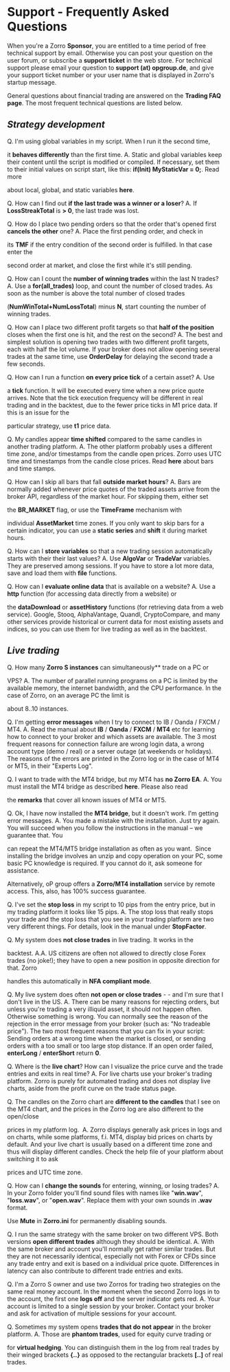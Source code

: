 # ﻿Support - Frequently Asked Questions 

When you're a Zorro **Sponsor**, you are entitled to a time period of free technical support by email. Otherwise you can post your question on the user forum, or subscribe a **support ticket** in the web store. For technical support please email your question to **support (at) opgroup.de**, and give your support ticket number or your user name that is displayed in Zorro's startup message. 

General questions about financial trading are answered on the **Trading FAQ page**. The most frequent technical questions are listed below. 

## *Strategy development* 

Q. I'm using global variables in my script. When I run it the second time, 

it **behaves differently** than the first time. A. Static and global variables keep their content until the script is modified or compiled. If necessary, set them to their initial values on script start, like this: **if(Init) MyStaticVar = 0;**. Read more 

about local, global, and static variables **here**. 

Q. How can I find out **if the last trade was a winner or a loser**? A. If **LossStreakTotal** is **> 0**, the last trade was lost. 

Q. How do I place two pending orders so that the order that's opened first **cancels the other** one? A. Place the first pending order, and check in 

its **TMF** if the entry condition of the second order is fulfilled. In that case enter the 

second order at market, and close the first while it's still pending. 

Q. How can I count the **number of winning trades** within the last N trades? A. Use a **for(all\_trades)** loop, and count the number of closed trades. As soon as the number is above the total number of closed trades 

(**NumWinTotal+NumLossTotal**) minus **N**, start counting the number of winning trades. 

Q. How can I place two different profit targets so that **half of the position** closes when the first one is hit, and the rest on the second? A. The best and simplest solution is opening two trades with two different profit targets, each with half the lot volume. If your broker does not allow opening several trades at the same time, use **OrderDelay** for delaying the second trade a few seconds. 

Q. How can I run a function **on every price tick** of a certain asset? A. Use 

a **tick** function. It will be executed every time when a new price quote arrives. Note that the tick execution frequency will be different in real trading and in the backtest, due to the fewer price ticks in M1 price data. If this is an issue for the 

particular strategy, use **t1** price data. 

Q. My candles appear **time shifted** compared to the same candles in another trading platform. A. The other platform probably uses a different time zone, and/or timestamps from the candle open prices. Zorro uses UTC time and timestamps from the candle close prices. Read **here** about bars and time stamps. 

Q. How can I skip all bars that fall **outside market hours**? A. Bars are normally added whenever price quotes of the traded assets arrive from the broker API, regardless of the market hour. For skipping them, either set 

the **BR\_MARKET** flag, or use the **TimeFrame** mechanism with 

individual **AssetMarket** time zones. If you only want to skip bars for a certain indicator, you can use a **static series** and **shift** it during market hours. 

Q. How can I **store variables** so that a new trading session automatically starts with their their last values? A. Use **AlgoVar** or **TradeVar** variables. They are preserved among sessions. If you have to store a lot more data, save and load them with **file** functions. 

Q. How can I **evaluate online data** that is available on a website? A. Use a **http** function (for accessing data directly from a website) or 

the **dataDownload** or **assetHistory** functions (for retrieving data from a web service). Google, Stooq, AlphaVantage, Quandl, CryptoCompare, and many other services provide historical or current data for most existing assets and indices, so you can use them for live trading as well as in the backtest. 

## *Live trading* 

Q. How many **Zorro S instances** can simultaneously** trade on a PC or 

VPS? A. The number of parallel running programs on a PC is limited by the available memory, the internet bandwidth, and the CPU performance. In the case of Zorro, on an average PC the limit is 

about 8..10 instances.

Q. I'm getting **error messages** when I try to connect to IB / Oanda / FXCM / MT4. A. Read the manual about **IB** / **Oanda** / **FXCM** / **MT4** etc for learning how to connect to your broker and which assets are available. The 3 most frequent reasons for connection failure are wrong login data, a wrong account type (demo / real) or a server outage (at weekends or holidays). The reasons of the errors are printed in the Zorro log or in the case of MT4 or MT5, in their "Experts Log". 

Q. I want to trade with the MT4 bridge, but my MT4 has **no Zorro EA**. A. You must install the MT4 bridge as described **here**. Please also read 

the **remarks** that cover all known issues of MT4 or MT5. 

Q. Ok, I have now installed the **MT4 bridge**, but it doesn't work. I'm getting error messages. A. You made a mistake with the installation. Just try again. You will succeed when you follow the instructions in the manual – we guarantee that. You 

can repeat the MT4/MT5 bridge installation as often as you want.   Since installing the bridge involves an unzip and copy operation on your PC, some basic PC knowledge is required. If you cannot do it, ask someone for assistance. 

Alternatively, oP group offers a **Zorro/MT4 installation** service by remote access. This, also, has 100% success guarantee. 

Q. I've set the **stop loss** in my script to 10 pips from the entry price, but in my trading platform it looks like 15 pips. A. The stop loss that really stops your trade and the stop loss that you see in your trading platform are two very different things. For details, look in the manual under **StopFactor**.  

Q. My system does **not close trades** in live trading. It works in the 

backtest. A.A. US citizens are often not allowed to directly close Forex trades (no joke!); they have to open a new position in opposite direction for that. Zorro 

handles this automatically in **NFA compliant mode**. 

Q. My live system does often **not open or close trades** - - and I'm sure that I don't live in the US. A. There can be many reasons for rejecting orders, but unless you're trading a very illiquid asset, it should not happen often. Otherwise something is wrong. You can normally see the reason of the rejection in the error message from your broker (such as: "No tradeable price"). The two most frequent reasons that you can fix in your script: Sending orders at a wrong time when the market is closed, or sending orders with a too small or too large stop distance. If an open order failed, **enterLong** / **enterShort** return **0**. 

Q. Where is the **live chart**? How can I visualize the price curve and the trade entries and exits in real time? A. For live charts use your broker's trading platform. Zorro is purely for automated trading and does not display live charts, aside from the profit curve on the trade status page. 

Q. The candles on the Zorro chart are **different to the candles** that I see on the MT4 chart, and the prices in the Zorro log are also different to the open/close 

prices in my platform log.  A. Zorro displays generally ask prices in logs and on charts, while some platforms, f.i. MT4, display bid prices on charts by default. And your live chart is usually based on a different time zone and thus will display different candles. Check the help file of your platform about switching it to ask 

prices and UTC time zone. 

Q. How can I **change the sounds** for entering, winning, or losing trades? A. In your Zorro folder you'll find sound files with names like "**win.wav**", "**loss.wav**", or "**open.wav**". Replace them with your own sounds in **.wav** format. 

Use **Mute** in **Zorro.ini** for permanently disabling sounds. 

Q. I run the same strategy with the same broker on two different VPS. Both versions **open different trades** although they should be identical. A. With the same broker and account you'll normally get rather similar trades. But they are not necessarily identical, especially not with Forex or CFDs since any trade entry and exit is based on a individual price quote. Differences in latency can also contribute to different trade entries and exits. 

Q. I'm a Zorro S owner and use two Zorros for trading two strategies on the same real money account. In the moment when the second Zorro logs in to the account, the first one **logs off** and the server indicator gets red. A. Your account is limited to a single session by your broker. Contact your broker and ask for activation of multiple sessions for your account. 

Q. Sometimes my system opens **trades that do not appear** in the broker platform. A. Those are **phantom trades**, used for equity curve trading or 

for **virtual hedging**. You can distinguish them in the log from real trades by their winged brackets **{..}** as opposed to the rectangular brackets **[..]** of real trades. 
